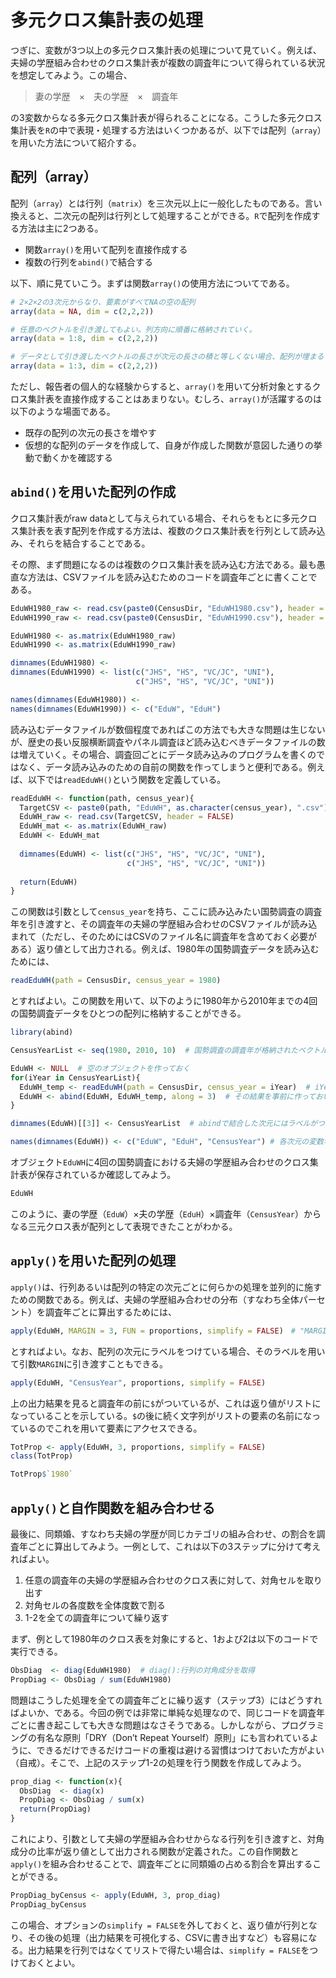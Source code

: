 # 多元クロス集計表の処理
つぎに、変数が3つ以上の多元クロス集計表の処理について見ていく。例えば、夫婦の学歴組み合わせのクロス集計表が複数の調査年について得られている状況を想定してみよう。この場合、

> 妻の学歴　×　夫の学歴　×　調査年

の3変数からなる多元クロス集計表が得られることになる。こうした多元クロス集計表を`R`の中で表現・処理する方法はいくつかあるが、以下では配列（`array`）を用いた方法について紹介する。

## 配列（array）
配列（`array`）とは行列（`matrix`）を三次元以上に一般化したものである。言い換えると、二次元の配列は行列として処理することができる。`R`で配列を作成する方法は主に2つある。

- 関数`array()`を用いて配列を直接作成する
- 複数の行列を`abind()`で結合する

以下、順に見ていこう。まずは関数`array()`の使用方法についてである。

```r
# 2×2×2の3次元からなり、要素がすべてNAの空の配列
array(data = NA, dim = c(2,2,2))

# 任意のベクトルを引き渡してもよい。列方向に順番に格納されていく。
array(data = 1:8, dim = c(2,2,2))

# データとして引き渡したベクトルの長さが次元の長さの積と等しくない場合、配列が埋まるまでデータのベクトルが反復される
array(data = 1:3, dim = c(2,2,2))
```

ただし、報告者の個人的な経験からすると、`array()`を用いて分析対象とするクロス集計表を直接作成することはあまりない。むしろ、`array()`が活躍するのは以下のような場面である。

- 既存の配列の次元の長さを増やす
- 仮想的な配列のデータを作成して、自身が作成した関数が意図した通りの挙動で動くかを確認する

## `abind()`を用いた配列の作成
クロス集計表がraw dataとして与えられている場合、それらをもとに多元クロス集計表を表す配列を作成する方法は、複数のクロス集計表を行列として読み込み、それらを結合することである。

その際、まず問題になるのは複数のクロス集計表を読み込む方法である。最も愚直な方法は、CSVファイルを読み込むためのコードを調査年ごとに書くことである。
```r
EduWH1980_raw <- read.csv(paste0(CensusDir, "EduWH1980.csv"), header = FALSE)
EduWH1990_raw <- read.csv(paste0(CensusDir, "EduWH1990.csv"), header = FALSE)

EduWH1980 <- as.matrix(EduWH1980_raw)
EduWH1990 <- as.matrix(EduWH1990_raw)

dimnames(EduWH1980) <- 
dimnames(EduWH1990) <- list(c("JHS", "HS", "VC/JC", "UNI"),
                            c("JHS", "HS", "VC/JC", "UNI"))

names(dimnames(EduWH1980)) <-
names(dimnames(EduWH1990)) <- c("EduW", "EduH")
```

読み込むデータファイルが数個程度であればこの方法でも大きな問題は生じないが、歴史の長い反服横断調査やパネル調査ほど読み込むべきデータファイルの数は増えていく。その場合、調査回ごとにデータ読み込みのプログラムを書くのではなく、データ読み込みのための自前の関数を作ってしまうと便利である。例えば、以下では`readEduWH()`という関数を定義している。

```r
readEduWH <- function(path, census_year){
  TargetCSV <- paste0(path, "EduWH", as.character(census_year), ".csv")  # 例えば1980年のデータファイル名は"EduWH1980.csv"にしておく
  EduWH_raw <- read.csv(TargetCSV, header = FALSE)
  EduWH_mat <- as.matrix(EduWH_raw)
  EduWH <- EduWH_mat
  
  dimnames(EduWH) <- list(c("JHS", "HS", "VC/JC", "UNI"),
                          c("JHS", "HS", "VC/JC", "UNI"))
  
  return(EduWH)
}
```

この関数は引数として`census_year`を持ち、ここに読み込みたい国勢調査の調査年を引き渡すと、その調査年の夫婦の学歴組み合わせのCSVファイルが読み込まれて（ただし、そのためにはCSVのファイル名に調査年を含めておく必要がある）返り値として出力される。例えば、1980年の国勢調査データを読み込むためには、

```r
readEduWH(path = CensusDir, census_year = 1980)
```

とすればよい。この関数を用いて、以下のように1980年から2010年までの4回の国勢調査データをひとつの配列に格納することができる。

```r
library(abind)

CensusYearList <- seq(1980, 2010, 10)  # 国勢調査の調査年が格納されたベクトル

EduWH <- NULL  # 空のオブジェクトを作っておく
for(iYear in CensusYearList){
  EduWH_temp <- readEduWH(path = CensusDir, census_year = iYear)  # iYear年の国勢調査のデータを読み込む
  EduWH <- abind(EduWH, EduWH_temp, along = 3)  # その結果を事前に作っておいたEduWHに順次結合していく
}

dimnames(EduWH)[[3]] <- CensusYearList  # abindで結合した次元にはラベルがついていないのでつけておくと便利

names(dimnames(EduWH)) <- c("EduW", "EduH", "CensusYear") # 各次元の変数名を付与
```

オブジェクト`EduWH`に4回の国勢調査における夫婦の学歴組み合わせのクロス集計表が保存されているか確認してみよう。

```r
EduWH
```

このように、妻の学歴（`EduW`）×夫の学歴（`EduH`）×調査年（`CensusYear`）からなる三元クロス表が配列として表現できたことがわかる。

## `apply()`を用いた配列の処理
`apply()`は、行列あるいは配列の特定の次元ごとに何らかの処理を並列的に施すための関数である。例えば、夫婦の学歴組み合わせの分布（すなわち全体パーセント）を調査年ごとに算出するためには、

```r
apply(EduWH, MARGIN = 3, FUN = proportions, simplify = FALSE)　# "MARGIN =", "FUN = "の部分は省略してもよい

```

とすればよい。なお、配列の次元にラベルをつけている場合、そのラベルを用いて引数`MARGIN`に引き渡すこともできる。

```r
apply(EduWH, "CensusYear", proportions, simplify = FALSE)
```

上の出力結果を見ると調査年の前に`$`がついているが、これは返り値がリストになっていることを示している。`$`の後に続く文字列がリストの要素の名前になっているのでこれを用いて要素にアクセスできる。

```r
TotProp <- apply(EduWH, 3, proportions, simplify = FALSE)
class(TotProp)

TotProp$`1980`
```

## `apply()`と自作関数を組み合わせる
最後に、同類婚、すなわち夫婦の学歴が同じカテゴリの組み合わせ、の割合を調査年ごとに算出してみよう。一例として、これは以下の3ステップに分けて考えればよい。

1. 任意の調査年の夫婦の学歴組み合わせのクロス表に対して、対角セルを取り出す
2. 対角セルの各度数を全体度数で割る
3. 1-2を全ての調査年について繰り返す

まず、例として1980年のクロス表を対象にすると、1および2は以下のコードで実行できる。

```r
ObsDiag  <- diag(EduWH1980)  # diag():行列の対角成分を取得
PropDiag <- ObsDiag / sum(EduWH1980)
```

問題はこうした処理を全ての調査年ごとに繰り返す（ステップ3）にはどうすればよいか、である。今回の例では非常に単純な処理なので、同じコードを調査年ごとに書き起こしても大きな問題はなさそうである。しかしながら、プログラミングの有名な原則「DRY（Don't Repeat Yourself）原則」にも言われているように、できるだけできるだけコードの重複は避ける習慣はつけておいた方がよい（自戒）。そこで、上記のステップ1-2の処理を行う関数を作成してみよう。

```r
prop_diag <- function(x){
  ObsDiag  <- diag(x)
  PropDiag <- ObsDiag / sum(x)
  return(PropDiag)
}
```

これにより、引数として夫婦の学歴組み合わせからなる行列を引き渡すと、対角成分の比率が返り値として出力される関数が定義された。この自作関数と`apply()`を組み合わせることで、調査年ごとに同類婚の占める割合を算出することができる。

```r
PropDiag_byCensus <- apply(EduWH, 3, prop_diag)
PropDiag_byCensus
```

この場合、オプションの`simplify = FALSE`を外しておくと、返り値が行列となり、その後の処理（出力結果を可視化する、CSVに書き出すなど）も容易になる。出力結果を行列ではなくてリストで得たい場合は、`simplify = FALSE`をつけておくとよい。
